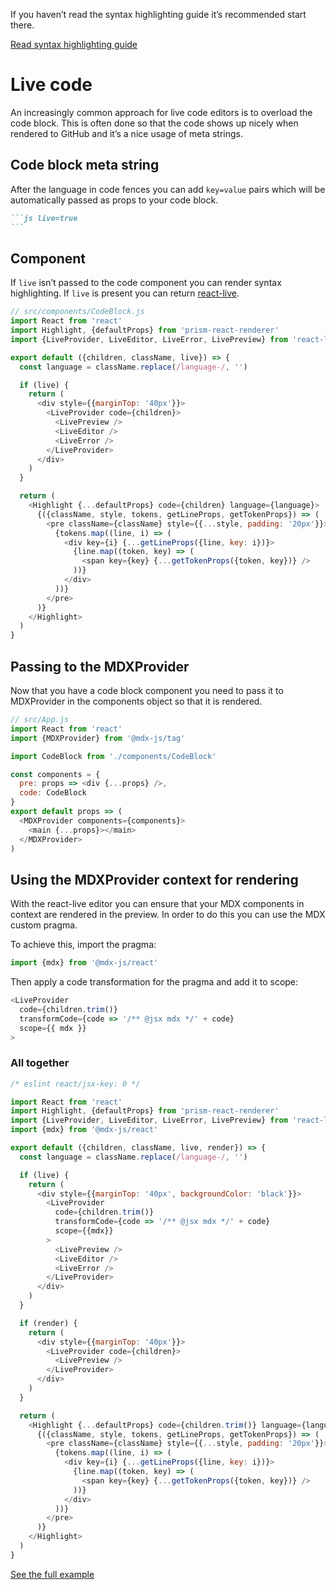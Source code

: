 If you haven’t read the syntax highlighting guide it’s recommended start there.

[Read syntax highlighting guide](/guides/syntax-highlighting)

# Live code

An increasingly common approach for live code editors is to overload the
code block. This is often done so that the code shows up nicely when rendered
to GitHub and it’s a nice usage of meta strings.

## Code block meta string

After the language in code fences you can add `key=value` pairs which will
be automatically passed as props to your code block.

````md
```js live=true
```
````

## Component

If `live` isn’t passed to the code component you can render syntax highlighting.
If `live` is present you can return [react-live][].

```js
// src/components/CodeBlock.js
import React from 'react'
import Highlight, {defaultProps} from 'prism-react-renderer'
import {LiveProvider, LiveEditor, LiveError, LivePreview} from 'react-live'

export default ({children, className, live}) => {
  const language = className.replace(/language-/, '')

  if (live) {
    return (
      <div style={{marginTop: '40px'}}>
        <LiveProvider code={children}>
          <LivePreview />
          <LiveEditor />
          <LiveError />
        </LiveProvider>
      </div>
    )
  }

  return (
    <Highlight {...defaultProps} code={children} language={language}>
      {({className, style, tokens, getLineProps, getTokenProps}) => (
        <pre className={className} style={{...style, padding: '20px'}}>
          {tokens.map((line, i) => (
            <div key={i} {...getLineProps({line, key: i})}>
              {line.map((token, key) => (
                <span key={key} {...getTokenProps({token, key})} />
              ))}
            </div>
          ))}
        </pre>
      )}
    </Highlight>
  )
}
```

## Passing to the MDXProvider

Now that you have a code block component you need to pass it to
MDXProvider in the components object so that it is rendered.

```js
// src/App.js
import React from 'react'
import {MDXProvider} from '@mdx-js/tag'

import CodeBlock from './components/CodeBlock'

const components = {
  pre: props => <div {...props} />,
  code: CodeBlock
}
export default props => (
  <MDXProvider components={components}>
    <main {...props}></main>
  </MDXProvider>
)
```

## Using the MDXProvider context for rendering

With the react-live editor you can ensure that your MDX components
in context are rendered in the preview. In order to do this you
can use the MDX custom pragma.

To achieve this, import the pragma:

```js
import {mdx} from '@mdx-js/react'
```

Then apply a code transformation for the pragma and add it
to scope:

```js
<LiveProvider
  code={children.trim()}
  transformCode={code => '/** @jsx mdx */' + code}
  scope={{ mdx }}
>
```

### All together

```js
/* eslint react/jsx-key: 0 */

import React from 'react'
import Highlight, {defaultProps} from 'prism-react-renderer'
import {LiveProvider, LiveEditor, LiveError, LivePreview} from 'react-live'
import {mdx} from '@mdx-js/react'

export default ({children, className, live, render}) => {
  const language = className.replace(/language-/, '')

  if (live) {
    return (
      <div style={{marginTop: '40px', backgroundColor: 'black'}}>
        <LiveProvider
          code={children.trim()}
          transformCode={code => '/** @jsx mdx */' + code}
          scope={{mdx}}
        >
          <LivePreview />
          <LiveEditor />
          <LiveError />
        </LiveProvider>
      </div>
    )
  }

  if (render) {
    return (
      <div style={{marginTop: '40px'}}>
        <LiveProvider code={children}>
          <LivePreview />
        </LiveProvider>
      </div>
    )
  }

  return (
    <Highlight {...defaultProps} code={children.trim()} language={language}>
      {({className, style, tokens, getLineProps, getTokenProps}) => (
        <pre className={className} style={{...style, padding: '20px'}}>
          {tokens.map((line, i) => (
            <div key={i} {...getLineProps({line, key: i})}>
              {line.map((token, key) => (
                <span key={key} {...getTokenProps({token, key})} />
              ))}
            </div>
          ))}
        </pre>
      )}
    </Highlight>
  )
}
```

[See the full example](https://github.com/mdx-js/mdx/tree/master/examples/syntax-highlighting)

[react-live]: https://github.com/FormidableLabs/react-live
